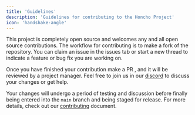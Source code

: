 ```yaml
---
title: 'Guidelines'
description: 'Guidelines for contributing to the Honcho Project'
icon: 'handshake-angle'
---
```


This project is completely open source and welcomes any and all open source
contributions. The workflow for contributing is to make a fork of the
repository. You can claim an issue in the issues tab or start a new thread to
indicate a feature or bug fix you are working on. 

Once you have finished your contribution make a PR , and it will be reviewed by
a project manager. Feel free to join us in our
[discord](http://discord.gg/plasticlabs) to discuss your changes or get help.

Your changes will undergo a period of testing and discussion before finally
being entered into the `main` branch and being staged for release. For more 
details, check out our [contributing](https://github.com/plastic-labs/honcho/blob/main/CONTRIBUTING.md)
document.
